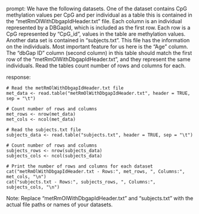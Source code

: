 prompt:
We have the following datasets. One of the dataset contains CpG methylation values per CpG and per individual as a table this is contained in the “metRmOlWithDbgapIdHeader.txt” file. Each column is an individual represented by a DBGapId, which is included as the first row. Each row is a CpG represented by "CpG_id", values in the table are methylation values. Another data set is contained in “subjects.txt”. This file has the information on the individuals. Most important feature for us here is the "Age" column. The "dbGap ID" column (second column) in this table should match the first row of the "metRmOlWithDbgapIdHeader.txt", and they represent the same individuals. 
Read the tables count number of rows and columns for each.

response:
```
# Read the metRmOlWithDbgapIdHeader.txt file
met_data <- read.table("metRmOlWithDbgapIdHeader.txt", header = TRUE, sep = "\t")

# Count number of rows and columns
met_rows <- nrow(met_data)
met_cols <- ncol(met_data)

# Read the subjects.txt file
subjects_data <- read.table("subjects.txt", header = TRUE, sep = "\t")

# Count number of rows and columns
subjects_rows <- nrow(subjects_data)
subjects_cols <- ncol(subjects_data)

# Print the number of rows and columns for each dataset
cat("metRmOlWithDbgapIdHeader.txt - Rows:", met_rows, ", Columns:", met_cols, "\n")
cat("subjects.txt - Rows:", subjects_rows, ", Columns:", subjects_cols, "\n")
```
Note: Replace "metRmOlWithDbgapIdHeader.txt" and "subjects.txt" with the actual file paths or names of your datasets.
